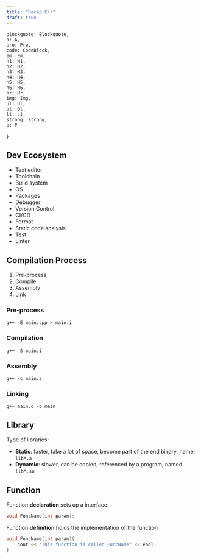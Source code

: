 ```yaml
---
title: "Recap C++"
draft: true
---
```


    blockquote: Blockquote,
    a: A,
    pre: Pre,
    code: CodeBlock,
    em: Em,
    h1: H1,
    h2: H2,
    h3: H3,
    h4: H4,
    h5: H5,
    h6: H6,
    hr: Hr,
    img: Img,
    ul: Ul,
    ol: Ol,
    li: Li,
    strong: Strong,
    p: P
}

## Dev Ecosystem

- Text editor
- Toolchain
- Build system
- OS
- Packages
- Debugger
- Version Control
- CI/CD
- Format
- Static code analysis
- Test
- Linter

## Compilation Process

1. Pre-process
2. Compile
3. Assembly
4. Link

### Pre-process

```
g++ -E main.cpp > main.i
```

### Compilation

```
g++ -S main.i
```

### Assembly

```
g++ -c main.s
```

### Linking

```
g++ main.o -o main
```

## Library

Type of libraries:
- **Static**: faster, take a lot of space, become part of the end binary, name: `lib*.a`
- **Dynamic**: slower, can be copied, referenced by a program, named `lib*.so`

## Function

Function **declaration** sets up a interface:

```cpp
void FuncName(int param);
```

Function **definition** holds the implementation of the function

```cpp
void FuncName(int param){
    cout << "This function is called FuncName" << endl;
}
```

